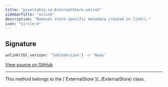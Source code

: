 ```yaml
---
title: "pixeltable.io.ExternalStore.unlink"
sidebarTitle: "unlink"
description: "Removes store-specific metadata created in link()."
icon: "circle-m"
---
```

## Signature

```python
unlink(tbl_version: 'TableVersion') -> 'None'
```

<a href="https://github.com/pixeltable/pixeltable/blob/main/pixeltable/io/external_store.py#L37" target="_self">View source on GitHub</a>


---

<Note>
This method belongs to the [`ExternalStore`](../ExternalStore) class.
</Note>
